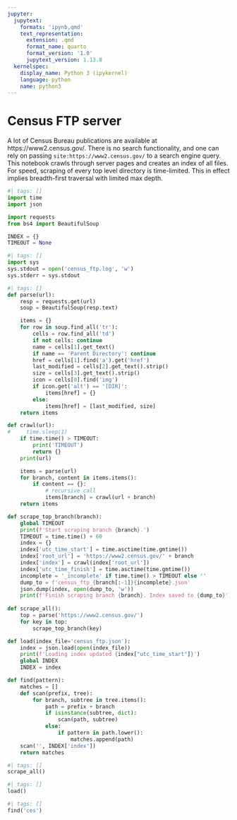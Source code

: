 ```yaml
---
jupyter:
  jupytext:
    formats: 'ipynb,qmd'
    text_representation:
      extension: .qmd
      format_name: quarto
      format_version: '1.0'
      jupytext_version: 1.13.8
  kernelspec:
    display_name: Python 3 (ipykernel)
    language: python
    name: python3
---
```


# Census FTP server

A lot of Census Bureau publications are available at https://www2.census.gov/. There is no search functionality, and one can rely on passing `site:https://www2.census.gov/` to a search engine query. This notebook crawls through server pages and creates an index of all files. For speed, scraping of every top level directory is time-limited. This in effect implies breadth-first traversal with limited max depth.

```python
#| tags: []
import time
import json

import requests
from bs4 import BeautifulSoup

INDEX = {}
TIMEOUT = None
```

```python
#| tags: []
import sys
sys.stdout = open('census_ftp.log', 'w')
sys.stderr = sys.stdout
```

```python
#| tags: []
def parse(url):
    resp = requests.get(url)
    soup = BeautifulSoup(resp.text)

    items = {}
    for row in soup.find_all('tr'):
        cells = row.find_all('td')
        if not cells: continue
        name = cells[1].get_text()
        if name == 'Parent Directory': continue
        href = cells[1].find('a').get('href')
        last_modified = cells[2].get_text().strip()
        size = cells[3].get_text().strip()
        icon = cells[0].find('img')
        if icon.get('alt') == '[DIR]':
            items[href] = {}
        else:
            items[href] = [last_modified, size]
    return items

def crawl(url):
#     time.sleep(1)
    if time.time() > TIMEOUT:
        print('TIMEOUT')
        return {}
    print(url)

    items = parse(url)
    for branch, content in items.items():
        if content == {}:
            # recursive call
            items[branch] = crawl(url + branch)
    return items

def scrape_top_branch(branch):
    global TIMEOUT
    print(f'Start scraping branch {branch}.')
    TIMEOUT = time.time() + 60
    index = {}
    index['utc_time_start'] = time.asctime(time.gmtime())
    index['root_url'] = 'https://www2.census.gov/' + branch
    index['index'] = crawl(index['root_url'])
    index['utc_time_finish'] = time.asctime(time.gmtime())
    incomplete = '_incomplete' if time.time() > TIMEOUT else ''
    dump_to = f'census_ftp_{branch[:-1]}{incomplete}.json'
    json.dump(index, open(dump_to, 'w'))
    print(f'Finish scraping branch {branch}. Index saved to {dump_to}')
    
def scrape_all():
    top = parse('https://www2.census.gov/')
    for key in top:
        scrape_top_branch(key)

def load(index_file='census_ftp.json'):
    index = json.load(open(index_file))
    print(f'Loading index updated {index["utc_time_start"]}')
    global INDEX
    INDEX = index

def find(pattern):
    matches = []
    def scan(prefix, tree):
        for branch, subtree in tree.items():
            path = prefix + branch
            if isinstance(subtree, dict):
                scan(path, subtree)
            else:
                if pattern in path.lower():
                    matches.append(path)
    scan('', INDEX['index'])
    return matches
```

```python
#| tags: []
scrape_all()
```

```python
#| tags: []
load()
```

```python
#| tags: []
find('ces')
```
